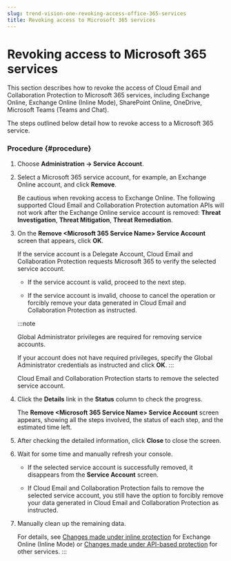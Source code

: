 ```yaml
---
slug: trend-vision-one-revoking-access-office-365-services
title: Revoking access to Microsoft 365 services
---
```

# Revoking access to Microsoft 365 services

This section describes how to revoke the access of Cloud Email and Collaboration Protection to Microsoft 365 services, including Exchange Online, Exchange Online (Inline Mode), SharePoint Online, OneDrive, Microsoft Teams (Teams and Chat).

The steps outlined below detail how to revoke access to a Microsoft 365 service.

### Procedure {#procedure}

1.  Choose **Administration → Service Account**.

2.  Select a Microsoft 365 service account, for example, an Exchange Online account, and click **Remove**.

    Be cautious when revoking access to Exchange Online. The following supported Cloud Email and Collaboration Protection automation APIs will not work after the Exchange Online service account is removed: **Threat Investigation**, **Threat Mitigation**, **Threat Remediation**.

3.  On the **Remove \<Microsoft 365 Service Name\> Service Account** screen that appears, click **OK**.

    If the service account is a Delegate Account, Cloud Email and Collaboration Protection requests Microsoft 365 to verify the selected service account.

    - If the service account is valid, proceed to the next step.

    - If the service account is invalid, choose to cancel the operation or forcibly remove your data generated in Cloud Email and Collaboration Protection as instructed.

    :::note

    Global Administrator privileges are required for removing service accounts.

    If your account does not have required privileges, specify the Global Administrator credentials as instructed and click **OK**.
    :::

    Cloud Email and Collaboration Protection starts to remove the selected service account.

4.  Click the **Details** link in the **Status** column to check the progress.

    The **Remove \<Microsoft 365 Service Name\> Service Account** screen appears, showing all the steps involved, the status of each step, and the estimated time left.

5.  After checking the detailed information, click **Close** to close the screen.

6.  Wait for some time and manually refresh your console.

    - If the selected service account is successfully removed, it disappears from the **Service Account** screen.

    - If Cloud Email and Collaboration Protection fails to remove the selected service account, you still have the option to forcibly remove your data generated in Cloud Email and Collaboration Protection as instructed.

7.  Manually clean up the remaining data.

    For details, see [Changes made under inline protection](changes-inline-protection.mdx) for Exchange Online (Inline Mode) or [Changes made under API-based protection](changes-api-based-protection.mdx) for other services.
:::
